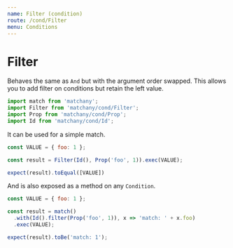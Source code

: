```yaml
---
name: Filter (condition)
route: /cond/Filter
menu: Conditions
---
```


# Filter

Behaves the same as `And` but with the argument order swapped. This allows you to
add filter on conditions but retain the left value.

```js
import match from 'matchany';
import Filter from 'matchany/cond/Filter';
import Prop from 'matchany/cond/Prop';
import Id from 'matchany/cond/Id';
```

It can be used for a simple match.

```js
const VALUE = { foo: 1 };

const result = Filter(Id(), Prop('foo', 1)).exec(VALUE);

expect(result).toEqual([VALUE])
```

And is also exposed as a method on any `Condition`.

```js
const VALUE = { foo: 1 };

const result = match()
  .with(Id().filter(Prop('foo', 1)), x => 'match: ' + x.foo)
  .exec(VALUE);

expect(result).toBe('match: 1');
```